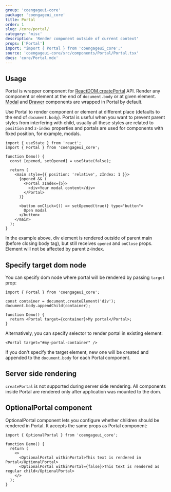 ```yaml
---
group: 'coengageui-core'
package: 'coengageui_core'
title: Portal
order: 1
slug: /core/portal/
category: 'misc'
description: 'Render component outside of current context'
props: ['Portal']
import: "import { Portal } from 'coengageui_core';"
source: 'coengageui-core/src/components/Portal/Portal.tsx'
docs: 'core/Portal.mdx'
---
```


## Usage

Portal is wrapper component for [ReactDOM.createPortal](https://reactjs.org/docs/portals.html) API.
Render any component or element at the end of `document.body` or at given element. [Modal](/core/modal/) and [Drawer](/core/drawer/) components are wrapped in Portal by default.

Use Portal to render component or element at different place (defaults to the end of `document.body`).
Portal is useful when you want to prevent parent styles from interfering with child,
usually all these styles are related to `position` and `z-index` properties
and portals are used for components with fixed position, for example, modals.

```tsx
import { useState } from 'react';
import { Portal } from 'coengageui_core';

function Demo() {
  const [opened, setOpened] = useState(false);

  return (
    <main style={{ position: 'relative', zIndex: 1 }}>
      {opened && (
        <Portal zIndex={5}>
          <div>Your modal content</div>
        </Portal>
      )}

      <button onClick={() => setOpened(true)} type="button">
        Open modal
      </button>
    </main>
  );
}
```

In the example above, div element is rendered outside of parent main (before closing body tag),
but still receives `opened` and `onClose` props. Element will not be affected by parent z-index.

## Specify target dom node

You can specify dom node where portal will be rendered by passing `target` prop:

```tsx
import { Portal } from 'coengageui_core';

const container = document.createElement('div');
document.body.appendChild(container);

function Demo() {
  return <Portal target={container}>My portal</Portal>;
}
```

Alternatively, you can specify selector to render portal in existing element:

```tsx
<Portal target="#my-portal-container" />
```

If you don't specify the target element, new one will be created and appended to the `document.body` for each Portal component.

## Server side rendering

`createPortal` is not supported during server side rendering.
All components inside Portal are rendered only after application was mounted to the dom.

## OptionalPortal component

OptionalPortal component lets you configure whether children should be rendered in Portal.
It accepts the same props as Portal component:

```tsx
import { OptionalPortal } from 'coengageui_core';

function Demo() {
  return (
    <>
      <OptionalPortal withinPortal>This text is rendered in Portal</OptionalPortal>
      <OptionalPortal withinPortal={false}>This text is rendered as regular child</OptionalPortal>
    </>
  );
}
```
